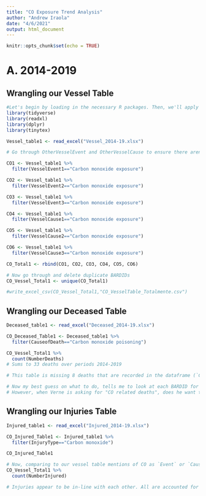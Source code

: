 ```yaml
---
title: "CO Exposure Trend Analysis"
author: "Andrew Iraola"
date: "4/6/2021"
output: html_document
---
```


```r
knitr::opts_chunk$set(echo = TRUE)
```
# A. 2014-2019

## Wrangling our Vessel Table
```r
#Let's begin by loading in the necessary R packages. Then, we'll apply filters to divide our two groups: 
library(tidyverse)
library(readxl)
library(dplyr)
library(tinytex)

Vessel_table1 <- read_excel("Vessel_2014-19.xlsx")
```

```r
# Go through OtherVesselEvent and OtherVesselCause to ensure there aren't any missing mentions of CO that are not captured by the below dataframe filtering. This should be done manually, as occassionally CO mentions are mispelled, or unique (ex. CO, carbon monixide poisening, etc)

CO1 <- Vessel_table1 %>%
  filter(VesselEvent1=="Carbon monoxide exposure") 

CO2 <- Vessel_table1 %>%
  filter(VesselEvent2=="Carbon monoxide exposure")

CO3 <- Vessel_table1 %>%
  filter(VesselEvent3=="Carbon monoxide exposure")

CO4 <- Vessel_table1 %>%
  filter(VesselCause1=="Carbon monoxide exposure")

CO5 <- Vessel_table1 %>%
  filter(VesselCause2=="Carbon monoxide exposure")

CO6 <- Vessel_table1 %>%
  filter(VesselCause3=="Carbon monoxide exposure")

CO_Total1 <- rbind(CO1, CO2, CO3, CO4, CO5, CO6)

# Now go through and delete duplicate BARDIDs
CO_Vessel_Total1 <- unique(CO_Total1)

#write_excel_csv(CO_Vessel_Total1,"CO_VesselTable_Totalmente.csv")
```

## Wrangling our Deceased Table
```r
Deceased_table1 <- read_excel("Deceased_2014-19.xlsx")

CO_Deceased_Table1 <- Deceased_table1 %>%
  filter(CauseofDeath=="Carbon monoxide poisoning")

CO_Vessel_Total1 %>%
  count(NumberDeaths)
# Sums to 33 deaths over periods 2014-2019

# This table is missing 8 deaths that are recorded in the dataframe (`CO_VesselTable_Table`) above.

# Now my best guess on what to do, tells me to look at each BARDID for the 8 potentially missing CO deaths during this time. Although the Vessel table captures an additional 8 cases of CO exposure, it does not necessarily mean that it was the cause of death. Might be simply related to it. 
# However, when Verne is asking for "CO related deaths", does he want the deaths where CO is the written cause....or simply those where a death occured related to CO directly or indirectly..
```

## Wrangling our Injuries Table
```r
Injured_table1 <- read_excel("Injured_2014-19.xlsx")

CO_Injured_Table1 <- Injured_table1 %>%
  filter(InjuryType=="Carbon monoxide")

CO_Injured_Table1

# Now, comparing to our vessel table mentions of CO as `Event` or `Cause`
CO_Vessel_Total1 %>%
  count(NumberInjured)

# Injuries appear to be in-line with each other. All are accounted for across both tables for 2014-2019. 
```

